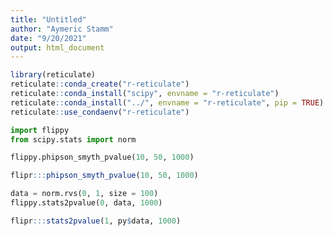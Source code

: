 ```yaml
---
title: "Untitled"
author: "Aymeric Stamm"
date: "9/20/2021"
output: html_document
---
```


```r
library(reticulate)
reticulate::conda_create("r-reticulate")
reticulate::conda_install("scipy", envname = "r-reticulate")
reticulate::conda_install("../", envname = "r-reticulate", pip = TRUE)
reticulate::use_condaenv("r-reticulate")
```

```python
import flippy
from scipy.stats import norm
```

```python
flippy.phipson_smyth_pvalue(10, 50, 1000)
```

```r
flipr:::phipson_smyth_pvalue(10, 50, 1000)
```

```python
data = norm.rvs(0, 1, size = 100)
flippy.stats2pvalue(0, data, 1000)
```

```r
flipr:::stats2pvalue(1, py$data, 1000)
```
